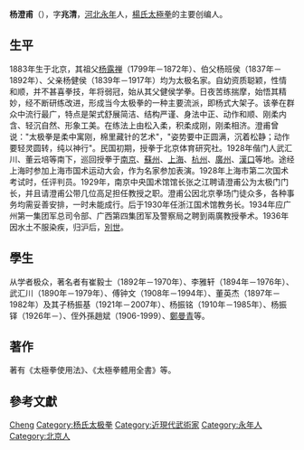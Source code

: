 '''杨澄甫'''（{{bd|1883年||1936年}}），字'''兆清'''，[[河北省|河北]][[永年县_(隋朝)|永年]]人，[[楊氏太極拳|楊氏太極拳]]的主要创编人。

== 生平 ==
1883年生于北京，其祖父[[杨露禅|杨露禅]]（1799年－1872年）、伯父杨班侯（1837年－1892年）、父亲杨健侯（1839年－1917年）均为太极名家。自幼资质聪颖，性情和顺，并不甚喜拳技，年将弱冠，始从其父健侯学拳。日夜苦练揣摩，始悟其精妙，经不断研练改进，形成当今太极拳的一种主要流派，即杨式大架子。该拳在群众中流行最广，特点是架式舒展简洁、结构严谨、身法中正、动作和顺、刚柔内含、轻沉自然、形象工美。在练法上由松入柔，积柔成刚，刚柔相济。澄甫曾说："太极拳是柔中寓刚，棉里藏针的艺术"，"姿势要中正圆满，沉着松静；动作要轻灵圆转，纯以神行"。民国初期，授拳于北京体育研究社。1928年偕门人武汇川、董云培等南下，巡回授拳于[[南京|南京]]、[[蘇州|蘇州]]、[[上海|上海]]、[[杭州|杭州]]、[[廣州|廣州]]、[[漢口|漢口]]等地。途经上海时参加上海市国术运动大会，作为名家参加表演。1928年上海市第二次国术考试时，任评判员。1929年，南京中央国术馆馆长张之江聘请澄甫公为太极门门长，并且请澄甫公带几位高足担任教授之职。澄甫公因北京拳场门徒众多，各种事务均需妥善安排，一时未能成行。后于1930年任浙江国术馆教务长。1934年应广州第一集团军总司令部、广西第四集团军及警察局之聘到兩廣教授拳术。1936年因水土不服染疾，归沪后，[[別世|別世]]。

== 學生 ==
从学者极众，著名者有崔毅士（1892年－1970年）、李雅轩（1894年－1976年）、武汇川（1890年－1979年）、傅钟文（1908年－1994年）、董英杰（1897年－1982年）及其子杨振基（1921年－2007年）、杨振铭（1910年－1985年）、杨振铎（1926年－）、侄外孫趙斌（1906-1999）、[[鄭曼青|鄭曼青]]等。

== 著作==
著有《太極拳使用法》、《太極拳體用全書》等。

== 參考文獻 ==
{{reflist}}

{{Authority control}}
{{DEFAULTSORT:Yang杨}}
[[Category:杨姓|Cheng]]
[[Category:杨氏太极拳|Category:杨氏太极拳]]
[[Category:近現代武術家|Category:近現代武術家]]
[[Category:永年人|Category:永年人]]
[[Category:北京人|Category:北京人]]